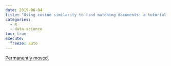 ```yaml
---
date: 2019-06-04
title: "Using cosine similarity to find matching documents: a tutorial using Seneca's letters to his friend Lucilius"
categories:
  - R
  - data-science
toc: true
execute:
  freeze: auto
---
```


[Permanently moved.](../../posts/2019-06-04-cosine_sim.qmd)
